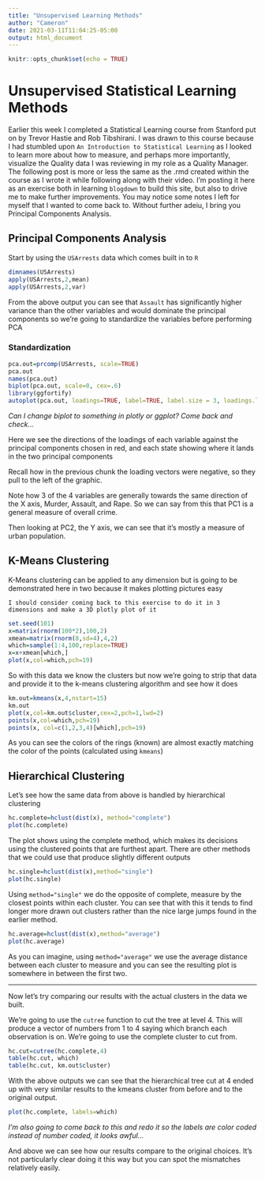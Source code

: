 ```yaml
---
title: "Unsupervised Learning Methods"
author: "Cameron"
date: 2021-03-11T11:04:25-05:00
output: html_document
---
```


```r
knitr::opts_chunk$set(echo = TRUE)
```

# Unsupervised Statistical Learning Methods

Earlier this week I completed a Statistical Learning course from Stanford put on by Trevor Hastie and Rob Tibshirani.  I was drawn to this course because I had stumbled upon `An Introduction to Statistical Learning` as I looked to learn more about how to measure, and perhaps more importantly, visualize the Quality data I was reviewing in my role as a Quality Manager.  The following post is more or less the same as the .rmd created within the course as I wrote it while following along with their video.  I'm posting it here as an exercise both in learning `blogdown` to build this site, but also to drive me to make further improvements.  You may notice some notes I left for myself that I wanted to come back to.  Without further adeiu, I bring you Principal Components Analysis.


## Principal Components Analysis

Start by using the `USArrests` data which comes built in to `R`

```r
dimnames(USArrests)
apply(USArrests,2,mean)
apply(USArrests,2,var)
```

From the above output you can see that `Assault` has significantly higher variance than the other variables and would dominate the principal components so we're going to standardize the variables before performing PCA

### Standardization

```r
pca.out=prcomp(USArrests, scale=TRUE)
pca.out
names(pca.out)
biplot(pca.out, scale=0, cex=.6)
library(ggfortify)
autoplot(pca.out, loadings=TRUE, label=TRUE, label.size = 3, loadings.label = TRUE, shape=FALSE)
```

*Can I change biplot to something in plotly or ggplot?  Come back and check...*

Here we see the directions of the loadings of each variable against the principal components chosen in red, and each state showing where it lands in the two principal components

Recall how in the previous chunk the loading vectors were negative, so they pull to the left of the graphic.

Note how 3 of the 4 variables are generally towards the same direction of the X axis, Murder, Assault, and Rape.  So we can say from this that PC1 is a general measure of overall crime.

Then looking at PC2, the Y axis, we can see that it's mostly a measure of urban population.

## K-Means Clustering

K-Means clustering can be applied to any dimension but is going to be demonstrated here in two because it makes plotting pictures easy

`` I should consider coming back to this exercise to do it in 3 dimensions and make a 3D plotly plot of it ``

``` r
set.seed(101)
x=matrix(rnorm(100*2),100,2)
xmean=matrix(rnorm(8,sd=4),4,2)
which=sample(1:4,100,replace=TRUE)
x=x+xmean[which,]
plot(x,col=which,pch=19)
```

So with this data we know the clusters but now we're going to strip that data and provide it to the k-means clustering algorithm and see how it does

``` r
km.out=kmeans(x,4,nstart=15)
km.out
plot(x,col=km.out$cluster,cex=2,pch=1,lwd=2)
points(x,col=which,pch=19)
points(x, col=c(1,2,3,4)[which],pch=19)
```

As you can see the colors of the rings (known) are almost exactly matching the color of the points (calculated using `kmeans`)

## Hierarchical Clustering

Let's see how the same data from above is handled by hierarchical clustering

``` r
hc.complete=hclust(dist(x), method="complete")
plot(hc.complete)
```

The plot shows using the complete method, which makes its decisions using the clustered points that are furthest apart.  There are other methods that we could use that produce slightly different outputs

``` r
hc.single=hclust(dist(x),method="single")
plot(hc.single)
```

Using `method="single"` we do the opposite of complete, measure by the closest points within each cluster.  You can see that with this it tends to find longer more drawn out clusters rather than the nice large jumps found in the earlier method.


``` r
hc.average=hclust(dist(x),method="average")
plot(hc.average)
```

As you can imagine, using `method="average"` we use the average distance between each cluster to measure and you can see the resulting plot is somewhere in between the first two.

-------------------------------------------------

Now let's try comparing our results with the actual clusters in the data we built.

We're going to use the `cutree` function to cut the tree at level 4.  This will produce a vector of numbers from 1 to 4 saying which branch each observation is on.  We're going to use the complete cluster to cut from.

``` r
hc.cut=cutree(hc.complete,4)
table(hc.cut, which)
table(hc.cut, km.out$cluster)
```

With the above outputs we can see that the hierarchical tree cut at 4 ended up with very similar results to the kmeans cluster from before and to the original output.

``` r
plot(hc.complete, labels=which)

```

*I'm also going to come back to this and redo it so the labels are color coded instead of number coded, it looks awful...*

And above we can see how our results compare to the original choices.  It's not particularly clear doing it this way but you can spot the mismatches relatively easily.